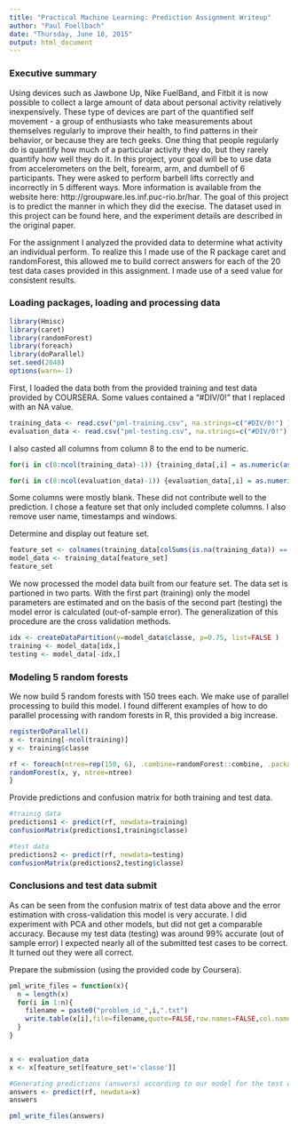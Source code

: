 ```yaml
---
title: "Practical Machine Learning: Prediction Assignment Writeup"
author: "Paul Foellbach"
date: "Thursday, June 18, 2015"
output: html_document
---
```

### Executive summary

Using devices such as Jawbone Up, Nike FuelBand, and Fitbit it is now possible to collect a large amount of data about personal activity relatively inexpensively. These type of devices are part of the quantified self movement - a group of enthusiasts who take measurements about themselves regularly to improve their health, to find patterns in their behavior, or because they are tech geeks. One thing that people regularly do is quantify how much of a particular activity they do, but they rarely quantify how well they do it. In this project, your goal will be to use data from accelerometers on the belt, forearm, arm, and dumbell of 6 participants. They were asked to perform barbell lifts correctly and incorrectly in 5 different ways. More information is available from the website here: http://groupware.les.inf.puc-rio.br/har. The goal of this project is to predict the manner in which they did the execise. The dataset used in this project can be found here, and the experiment details are described in the original paper.

For the assignment I analyzed the provided data to determine what activity an individual perform.
To realize this I made use of the R package caret and randomForest, this allowed me to build correct answers for
each of the 20 test data cases provided in this assignment.  I made use of a seed value for 
consistent results.

### Loading packages, loading and processing data
```r
library(Hmisc)
library(caret)
library(randomForest)
library(foreach)
library(doParallel)
set.seed(2048)
options(warn=-1)
```

First, I loaded the data both from the provided training and test data provided by COURSERA.
Some values contained a "#DIV/0!" that I replaced with an NA value.

```r
training_data <- read.csv("pml-training.csv", na.strings=c("#DIV/0!") )
evaluation_data <- read.csv("pml-testing.csv", na.strings=c("#DIV/0!") )
```

I also casted all columns from column 8 to the end to be numeric.

```r
for(i in c(8:ncol(training_data)-1)) {training_data[,i] = as.numeric(as.character(training_data[,i]))}

for(i in c(8:ncol(evaluation_data)-1)) {evaluation_data[,i] = as.numeric(as.character(evaluation_data[,i]))}
```

Some columns were mostly blank. These did not contribute well to the prediction. I chose a feature
set that only included complete columns. I also remove user name, timestamps and windows.  

Determine and display out feature set.

```r
feature_set <- colnames(training_data[colSums(is.na(training_data)) == 0])[-(1:7)]
model_data <- training_data[feature_set]
feature_set
```

We now processed the model data built from our feature set. The data set is partioned in two parts. With the first part (training) only the model parameters are estimated and on the basis of the second part (testing) the model error is calculated (out-of-sample error). The generalization of this procedure are the cross validation methods.

```r
idx <- createDataPartition(y=model_data$classe, p=0.75, list=FALSE )
training <- model_data[idx,]
testing <- model_data[-idx,]
```
      
### Modeling 5 random forests
We now build 5 random forests with 150 trees each. We make use of parallel processing to build this
model. I found different examples of how to do parallel processing with random forests in R, this
provided a big increase.

```r
registerDoParallel()
x <- training[-ncol(training)]
y <- training$classe

rf <- foreach(ntree=rep(150, 6), .combine=randomForest::combine, .packages='randomForest') %dopar% {
randomForest(x, y, ntree=ntree) 
}
```

Provide predictions and confusion matrix for both training and test data.

```r
#trainig data
predictions1 <- predict(rf, newdata=training)
confusionMatrix(predictions1,training$classe)
```
```r
#test data
predictions2 <- predict(rf, newdata=testing)
confusionMatrix(predictions2,testing$classe)
```

### Conclusions and test data submit

As can be seen from the confusion matrix of test data above and the error estimation with cross-validation this model is very accurate. I did experiment with PCA 
and other models, but did not get a comparable accuracy. Because my test data (testing) was around 99% 
accurate (out of sample error) I expected nearly all of the submitted test cases to be correct. It turned out they 
were all correct.

Prepare the submission (using the provided code by Coursera).

```r
pml_write_files = function(x){
  n = length(x)
  for(i in 1:n){
    filename = paste0("problem_id_",i,".txt")
    write.table(x[i],file=filename,quote=FALSE,row.names=FALSE,col.names=FALSE)
  }
}


x <- evaluation_data
x <- x[feature_set[feature_set!='classe']]

#Generating predictions (answers) according to our model for the test data (evaluation_data, pml-testing.csv)
answers <- predict(rf, newdata=x)
answers

pml_write_files(answers)
```
